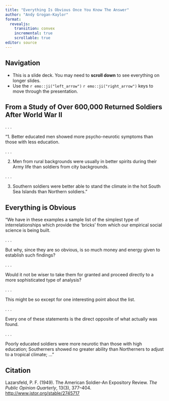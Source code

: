 ```yaml
---
title: "Everything Is Obvious Once You Know The Answer"
author: "Andy Grogan-Kaylor"
format:
  revealjs:
    transition: convex
    incremental: true
    scrollable: true
editor: source
---
```


## Navigation

* This is a slide deck. You may need to **scroll down** to see everything on longer slides.
* Use the `r emo::ji("left_arrow")` `r emo::ji("right_arrow")` keys to move through the presentation.

## From a Study of Over 600,000 Returned Soldiers After World War II

. . . 

"1. Better educated men showed more psycho-neurotic symptoms than those with less education.

. . . 

2. Men from rural backgrounds were usually in better spirits during their Army life than soldiers from city backgrounds.

. . . 

3. Southern soldiers were better able to stand the climate in the hot South Sea Islands than Northern soldiers."

## Everything is Obvious {.smaller}

"We have in these examples a sample list of the simplest type of interrelationships which provide the 'bricks' from which our empirical social science is being built. 

. . .

But why, since they are so obvious, is so much money and energy given to establish such findings? 

. . .

Would it not be wiser to take them for granted and proceed directly to a more sophisticated type of analysis? 

. . .

This might be so except for one interesting point about the list. 

. . .

::: {.fragment .highlight-red}

Every one of these statements is the direct opposite of what actually was found. 

:::

. . . 

::: {.fragment .highlight-blue}

Poorly educated soldiers were more neurotic than those with high education; Southerners showed no greater ability than Northerners to adjust to a tropical climate; ..."

:::

## Citation

Lazarsfeld, P. F. (1949). The American Soldier-An Expository Review. *The Public Opinion Quarterly*, 13(3), 377–404. [http://www.jstor.org/stable/2745717](http://www.jstor.org/stable/2745717)


